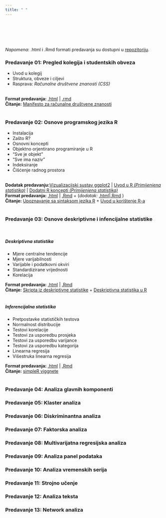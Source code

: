 ```yaml
---
title: " "
---
```

 
<br>
<br>
<br>
<br>

*Napomena*: .html i .Rmd formati predavanja su dostupni u [repozitoriju](https://github.com/lusiki/WebMultiVar).
<br>

### Predavanje 01: Pregled kolegija i studentskih obveza


- Uvod u kolegij
- Struktura, obveze i ciljevi
- Rasprava: *Računalne društvene znanosti (CSS)*

<br>
**Format predavanja:** [.html](https://github.com/lusiki/WebMultiVar/blob/main/Predavanja/01_UVOD.html) | [.rmd](https://github.com/lusiki/WebMultiVar/blob/main/Predavanja/01_UVOD.Rmd)
<br>
**Čitanje:**  [Manifesto za računalne društvene znanosti](http://www.everyaware.eu/resources/publications/Conte-2012.pdf)
<br>
<br>

### Predavanje 02: Osnove programskog jezika R

- Instalacija
- Zašto R?
- Osnovni koncepti
- Objektno orjentirano programiranje u R
- "Sve je objekt"
- "Sve ima naziv"
- Indeksiranje
- Čišćenje radnog prostora

<br>
**Dodatak predavanju:**[Vizualizacijski sustav ggplot2](https://raw.githack.com/lusiki/WebMultiVar/main/Predavanja/02_UVOD-U-R_dodatak.html#1) | [Uvod u R *(Primijenjena statistika)*](https://raw.githack.com/BrbanMiro/WebStatistika/main/Moduli/02_UVOD_U_R_xar.html#1) | [Dodatni R koncepti *(Primijenjena statistika)*](https://raw.githack.com/BrbanMiro/WebStatistika/main/Moduli/02_DODATNI_KONCEPTI_R_xar.html#1)
<br>
**Format predavanja:** [.html](https://github.com/lusiki/WebMultiVar/blob/main/Predavanja/02_UVOD-U-R.html) | [.Rmd](https://github.com/lusiki/WebMultiVar/blob/main/Predavanja/02_UVOD%20U%20R.Rmd) + (*dodatak:* [.html](https://github.com/lusiki/WebMultiVar/blob/main/Predavanja/02_UVOD%20U%20R_dodatak.Rmd)|[.Rmd](https://github.com/lusiki/WebMultiVar/blob/main/Predavanja/02_UVOD-U-R_dodatak.html) )
<br>
**Čitanje:** [Upoznavanje sa sintaksom jezika R](https://www.srce.unizg.hr/files/srce/docs/edu/R/s720_polaznik.pdf) + [Uvod u korištenje R-a](https://cran.r-project.org/doc/contrib/Kasum+Legovic-UvodUr.pdf)
<br>
<br>

### Predavanje 03: Osnove deskriptivne i infencijalne statistike

<br>

##### **Deskriptivna statistika**

- Mjere centralne tendencije
- Mjere varijabilnosti
- Varijable i podatkovni okviri
- Standardizirane vrijednosti
- Korelacija

**Format predavanja:** [.html](https://github.com/lusiki/WebMultiVar/blob/main/Predavanja/03_PONAVLJANJE-DESKRIPTIVNA.html) | [.Rmd](https://github.com/lusiki/WebMultiVar/blob/main/Predavanja/03_PONAVLJANJE%20DESKRIPTIVNA.Rmd) 
<br>
**Čitanje:** [Skripta iz deskriptivne statistike](http://matematika.fkit.hr/novo/statistika_i_vjerojatnost/predavanja/1%20-%20Deskriptivna%20statistika.pdf) + [Deskriptivna statistika u R](https://rcompanion.org/handbook/C_02.html)
<br>
<br>


##### **Inferencijalna statistika**

- Pretpostavke statističkih testova
- Normalnost distribucije
- Testovi korelacije
- Testovi za usporedbu prosjeka
- Testovi za usporedbu varijance
- Testovi za usporedbu kategorija
- Linearna regresija
- Višestruka linearna regresija

**Format predavanja:** [.html](https://github.com/lusiki/WebMultiVar/blob/main/Predavanja/03_PONAVLJANJE-INFERENCIJALNA.html) | [.Rmd](https://github.com/lusiki/WebMultiVar/blob/main/Predavanja/03_PONAVLJANJE%20DESKRIPTIVNA.Rmd) 
<br>
**Čitanje:** [simpleR viggnete](https://cran.r-project.org/doc/contrib/Verzani-SimpleR.pdf)
<br>
<br>


### Predavanje 04: Analiza glavnih komponenti



### Predavanje 05: Klaster analiza



### Predavanje 06: Diskriminantna analiza



### Predavanje 07: Faktorska analiza



### Predavanje 08: Multivarijatna regresijska analiza



### Predavanje 09: Analiza panel podataka



### Predavanje 10: Analiza vremenskih serija



### Predavanje 11: Strojno učenje



### Predavanje 12: Analiza teksta



### Predavanje 13: Network analiza


